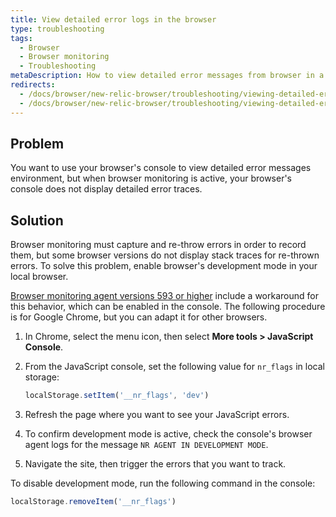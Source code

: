 ```yaml
---
title: View detailed error logs in the browser
type: troubleshooting
tags:
  - Browser
  - Browser monitoring
  - Troubleshooting
metaDescription: How to view detailed error messages from browser in a Google Chrome console or other browsers.
redirects:
  - /docs/browser/new-relic-browser/troubleshooting/viewing-detailed-error-logs-chrome
  - /docs/browser/new-relic-browser/troubleshooting/viewing-detailed-error-logs-browser
---
```


## Problem

You want to use your browser's console to view detailed error messages environment, but when browser monitoring is active, your browser's console does not display detailed error traces.

## Solution

Browser monitoring must capture and re-throw errors in order to record them, but some browser versions do not display stack traces for re-thrown errors. To solve this problem, enable browser's development mode in your local browser.

[Browser monitoring agent versions 593 or higher](/docs/release-notes/new-relic-browser-release-notes/browser-agent-release-notes) include a workaround for this behavior, which can be enabled in the console. The following procedure is for Google Chrome, but you can adapt it for other browsers.

1. In Chrome, select the menu icon, then select **More tools > JavaScript Console**.
2. From the JavaScript console, set the following value for `nr_flags` in local storage:

   ```js
   localStorage.setItem('__nr_flags', 'dev')
   ```
3. Refresh the page where you want to see your JavaScript errors.
4. To confirm development mode is active, check the console's browser agent logs for the message `NR AGENT IN DEVELOPMENT MODE`.
5. Navigate the site, then trigger the errors that you want to track.

To disable development mode, run the following command in the console:

```js
localStorage.removeItem('__nr_flags')
```
